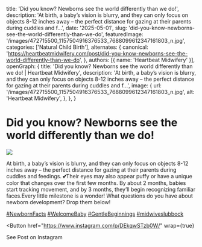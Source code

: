   title: 'Did you know? Newborns see the world differently than we do!',
  description: 'At birth, a baby’s vision is blurry, and they can only focus on objects 8-12 inches away – the perfect distance for gazing at their parents during cuddles and f...',
  date: '2025-05-01',
  slug: 'did-you-know-newborns-see-the-world-differently-than-we-do',
  featuredImage: '/images/472715500_1157504916376533_7688099612347161803_n.jpg',
  categories: ['Natural Child Birth'],
  alternates: {
    canonical: 'https://heartbeatmidwifery.com/post/did-you-know-newborns-see-the-world-differently-than-we-do',
  },
  authors: [{ name: 'Heartbeat Midwifery' }],
  openGraph: {
    title: 'Did you know? Newborns see the world differently than we do! | Heartbeat Midwifery',
    description: 'At birth, a baby’s vision is blurry, and they can only focus on objects 8-12 inches away – the perfect distance for gazing at their parents during cuddles and f...',
    image: {
      url: '/images/472715500_1157504916376533_7688099612347161803_n.jpg',
      alt: 'Heartbeat Midwifery',
    },
  },
}


# Did you know? Newborns see the world differently than we do!

<Image
  src="/images/472715500_1157504916376533_7688099612347161803_n.jpg"
  size="large"
  wrap={true}
/>

At birth, a baby’s vision is blurry, and they can only focus on objects 8-12 inches away – the perfect distance for gazing at their parents during cuddles and feedings. 💕Their eyes may also appear puffy or have a unique color that changes over the first few months. By about 2 months, babies start tracking movement, and by 3 months, they’ll begin recognizing familiar faces.Every little milestone is a wonder! What questions do you have about newborn development? Drop them below!

[#NewbornFacts](https://www.instagram.com/explore/tags/newbornfacts/) [#WelcomeBaby](https://www.instagram.com/explore/tags/welcomebaby/) [#GentleBeginnings](https://www.instagram.com/explore/tags/gentlebeginnings/) [#midwiveslubbock](https://www.instagram.com/explore/tags/midwiveslubbock/)

<Button
  href="https://www.instagram.com/p/DEkqwSTzb0W/"
  wrap={true}
>
  See Post on Instagram
</Button>
